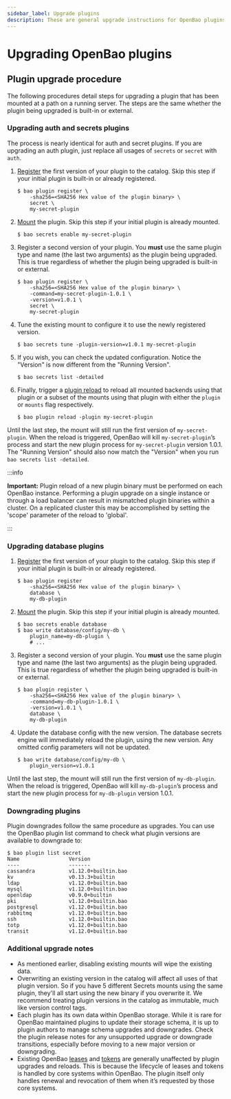```yaml
---
sidebar_label: Upgrade plugins
description: These are general upgrade instructions for OpenBao plugins.
---
```


# Upgrading OpenBao plugins

## Plugin upgrade procedure

The following procedures detail steps for upgrading a plugin that has been mounted
at a path on a running server. The steps are the same whether the plugin being
upgraded is built-in or external.

### Upgrading auth and secrets plugins

The process is nearly identical for auth and secret plugins. If you are upgrading
an auth plugin, just replace all usages of `secrets` or `secret` with `auth`.

1. [Register][plugin_registration] the first version of your plugin to the catalog.
   Skip this step if your initial plugin is built-in or already registered.

    ```shell-session
    $ bao plugin register \
        -sha256=<SHA256 Hex value of the plugin binary> \
        secret \
        my-secret-plugin
    ```

1. [Mount][plugin_management] the plugin. Skip this step if your initial plugin
   is already mounted.

    ```shell-session
    $ bao secrets enable my-secret-plugin
    ```

1. Register a second version of your plugin. You **must** use the same plugin
   type and name (the last two arguments) as the plugin being upgraded. This is
   true regardless of whether the plugin being upgraded is built-in or external.

    ```shell-session
    $ bao plugin register \
        -sha256=<SHA256 Hex value of the plugin binary> \
        -command=my-secret-plugin-1.0.1 \
        -version=v1.0.1 \
        secret \
        my-secret-plugin
    ```

1. Tune the existing mount to configure it to use the newly registered version.

   ```shell-session
   $ bao secrets tune -plugin-version=v1.0.1 my-secret-plugin
   ```

1. If you wish, you can check the updated configuration. Notice the "Version" is
   now different from the "Running Version".

   ```shell-session
   $ bao secrets list -detailed
   ```

1. Finally, trigger a [plugin reload][plugin_reload_command] to reload all
   mounted backends using that plugin or a subset of the mounts using that plugin
   with either the `plugin` or `mounts` flag respectively.

    ```shell-session
    $ bao plugin reload -plugin my-secret-plugin
    ```

Until the last step, the mount will still run the first version of `my-secret-plugin`. When
the reload is triggered, OpenBao will kill `my-secret-plugin`’s process and start the
new plugin process for `my-secret-plugin` version 1.0.1. The "Running Version" should also
now match the "Version" when you run `bao secrets list -detailed`.

:::info

**Important:** Plugin reload of a new plugin binary must be
performed on each OpenBao instance. Performing a plugin upgrade on a single
instance or through a load balancer can result in mismatched
plugin binaries within a cluster. On a replicated cluster this may be accomplished
by setting the 'scope' parameter of the reload to 'global'.

:::

### Upgrading database plugins

1. [Register][plugin_registration] the first version of your plugin to the catalog.
   Skip this step if your initial plugin is built-in or already registered.

    ```shell-session
    $ bao plugin register
        -sha256=<SHA256 Hex value of the plugin binary> \
        database \
        my-db-plugin
    ```

1. [Mount][plugin_management] the plugin. Skip this step if your initial plugin
   is already mounted.

    ```shell-session
    $ bao secrets enable database
    $ bao write database/config/my-db \
        plugin_name=my-db-plugin \
        # ...
    ```

1. Register a second version of your plugin. You **must** use the same plugin
   type and name (the last two arguments) as the plugin being upgraded. This is
   true regardless of whether the plugin being upgraded is built-in or external.

    ```shell-session
    $ bao plugin register \
        -sha256=<SHA256 Hex value of the plugin binary> \
        -command=my-db-plugin-1.0.1 \
        -version=v1.0.1 \
        database \
        my-db-plugin
    ```

1. Update the database config with the new version. The database secrets
   engine will immediately reload the plugin, using the new version. Any omitted
   config parameters will not be updated.

    ```shell-session
    $ bao write database/config/my-db \
        plugin_version=v1.0.1
    ```

Until the last step, the mount will still run the first version of `my-db-plugin`. When
the reload is triggered, OpenBao will kill `my-db-plugin`’s process and start the
new plugin process for `my-db-plugin` version 1.0.1.

### Downgrading plugins

Plugin downgrades follow the same procedure as upgrades. You can use the OpenBao
plugin list command to check what plugin versions are available to downgrade to:

```shell-session
$ bao plugin list secret
Name                Version
----                -------
cassandra           v1.12.0+builtin.bao
kv                  v0.13.3+builtin
ldap                v1.12.0+builtin.bao
mysql               v1.12.0+builtin.bao
openldap            v0.9.0+builtin
pki                 v1.12.0+builtin.bao
postgresql          v1.12.0+builtin.bao
rabbitmq            v1.12.0+builtin.bao
ssh                 v1.12.0+builtin.bao
totp                v1.12.0+builtin.bao
transit             v1.12.0+builtin.bao
```

### Additional upgrade notes

* As mentioned earlier, disabling existing mounts will wipe the existing data.
* Overwriting an existing version in the catalog will affect all uses of that
  plugin version. So if you have 5 different Secrets mounts using the same plugin,
  they'll all start using the new binary if you overwrite it. We recommend
  treating plugin versions in the catalog as immutable, much like version control
  tags.
* Each plugin has its own data within OpenBao storage. While it is rare for OpenBao 
  maintained plugins to update their storage schema, it is up to plugin authors
  to manage schema upgrades and downgrades. Check the plugin release notes for
  any unsupported upgrade or downgrade transitions, especially before moving to
  a new major version or downgrading.
* Existing OpenBao [leases](../concepts/lease.mdx) and [tokens](../concepts/tokens.mdx)
  are generally unaffected by plugin upgrades and reloads. This is because the lifecycle
  of leases and tokens is handled by core systems within OpenBao. The plugin itself only
  handles renewal and revocation of them when it’s requested by those core systems.

[plugin_reload_command]: /docs/commands/plugin/reload
[plugin_registration]: /docs/plugins/plugin-architecture#plugin-registration
[plugin_management]: /docs/plugins/plugin-management#enabling-disabling-external-plugins
